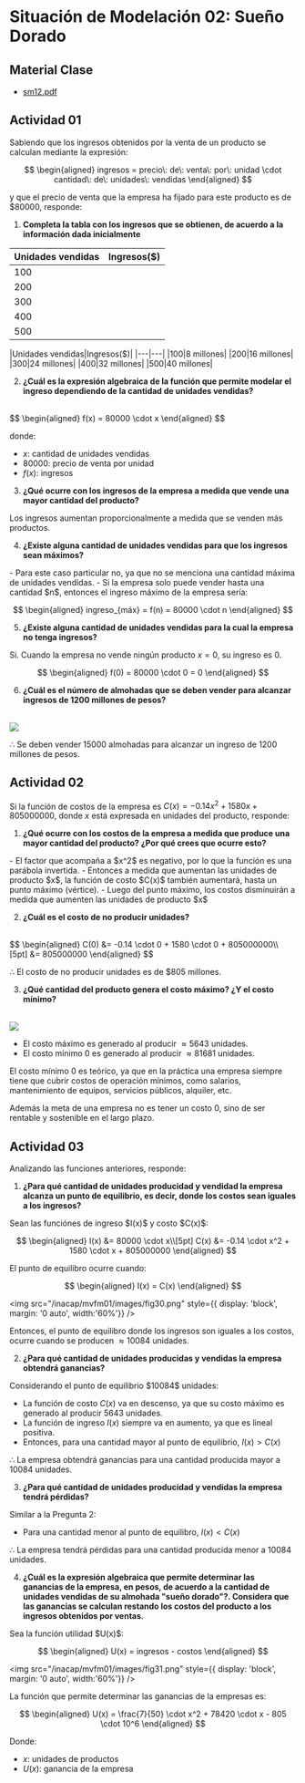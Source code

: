 # Situación de Modelación 02: Sueño Dorado

## Material Clase
- [sm12.pdf](/inacap/mvfm01/docs/sm12.pdf)

## Actividad 01
Sabiendo que los ingresos obtenidos por la venta de un producto se calculan mediante la expresión:

$$
\begin{aligned}
ingresos = precio\: de\: venta\: por\: unidad \cdot cantidad\: de\: unidades\: vendidas
\end{aligned}
$$

y que el precio de venta que la empresa ha fijado para este producto es de \$80000, responde:

1. **Completa la tabla con los ingresos que se obtienen, de acuerdo a la información dada inicialmente**

|Unidades vendidas|Ingresos($)|
|---|---|
|100||
|200||
|300||
|400||
|500||

<Solution>
|Unidades vendidas|Ingresos($)|
|---|---|
|100|8 millones|
|200|16 millones|
|300|24 millones|
|400|32 millones|
|500|40 millones|
</Solution>

2. **¿Cuál es la expresión algebraica de la función que permite modelar el ingreso dependiendo de la cantidad de unidades vendidas?**

<Solution>
<br/>
$$
\begin{aligned}
    f(x) = 80000 \cdot x
\end{aligned}
$$

donde:

- $x$: cantidad de unidades vendidas
- $80000$: precio de venta por unidad
- $f(x)$: ingresos
</Solution>

3. **¿Qué ocurre con los ingresos de la empresa a medida que vende una mayor cantidad del producto?**

<Solution>
Los ingresos aumentan proporcionalmente a medida que se venden más productos.
</Solution>

4. **¿Existe alguna cantidad de unidades vendidas para que los ingresos sean máximos?**

<Solution>
- Para este caso particular no, ya que no se menciona una cantidad máxima de unidades vendidas.
- Si la empresa solo puede vender hasta una cantidad $n$, entonces el ingreso máximo de la empresa sería:

$$
\begin{aligned}
    ingreso_{máx} = f(n) = 80000 \cdot n
\end{aligned}
$$
</Solution>

5. **¿Existe alguna cantidad de unidades vendidas para la cual la empresa no tenga ingresos?**

<Solution>

Si. Cuando la empresa no vende ningún producto $x=0$, su ingreso es $0$.

$$
\begin{aligned}
    f(0) = 80000 \cdot 0 = 0
\end{aligned}
$$
</Solution>

6. **¿Cuál es el número de almohadas que se deben vender para alcanzar ingresos de 1200 millones de pesos?**

<Solution>
<br/>
<img
	src="/inacap/mvfm01/images/fig28.png"
	style={{ display: 'block', margin: '0 auto', width:'60%'}}
/>
<br/>

$\therefore$ Se deben vender $15000$ almohadas para alcanzar un ingreso de $1200$ millones de pesos.
</Solution>

## Actividad 02
Si la función de costos de la empresa es $C(x) = -0.14x^2 + 1580x + 805000000$, donde $x$ está expresada en unidades del producto, responde:

1. **¿Qué ocurre con los costos de la empresa a medida que produce una mayor cantidad del producto? ¿Por qué crees que ocurre esto?**

<Solution>
- El factor que acompaña a $x^2$ es negativo, por lo que la función es una parábola invertida.
- Entonces a medida que aumentan las unidades de producto $x$, la función de costo $C(x)$ también aumentará, hasta un punto máximo (vértice).
- Luego del punto máximo, los costos disminuirán a medida que aumenten las unidades de producto $x$
</Solution>

2. **¿Cuál es el costo de no producir unidades?**

<Solution>
<br/>
$$
\begin{aligned}
C(0) &= -0.14 \cdot 0 + 1580 \cdot 0 + 805000000\\[5pt]
&= 805000000
\end{aligned}
$$

$\therefore$ El costo de no producir unidades es de \$$805$ millones.
</Solution>

3. **¿Qué cantidad del producto genera el costo máximo? ¿Y el costo mínimo?**

<Solution>
<br/>
<img
	src="/inacap/mvfm01/images/fig29.png"
	style={{ display: 'block', margin: '0 auto', width:'60%'}}
/>
<br/>

- El costo máximo es generado al producir $\approx 5643$ unidades.
- El costo mínimo $0$ es generado al producir $\approx 81681$ unidades.

El costo mínimo $0$ es teórico, ya que en la práctica una empresa siempre tiene que cubrir costos de operación mínimos, como salarios, mantenimiento de equipos, servicios públicos, alquiler, etc.

Además la meta de una empresa no es tener un costo 0, sino de ser rentable y sostenible en el largo plazo.
</Solution>

## Actividad 03
Analizando las funciones anteriores, responde:

1. **¿Para qué cantidad de unidades producidad y vendidad la empresa alcanza un punto de equilibrio, es decir, donde los costos sean iguales a los ingresos?**

<Solution>
Sean las funciónes de ingreso $I(x)$ y costo $C(x)$:

$$
\begin{aligned}
    I(x) &= 80000 \cdot x\\[5pt] 
    C(x) &= -0.14 \cdot x^2 + 1580 \cdot x + 805000000
\end{aligned}
$$

El punto de equilibro ocurre cuando:

$$
\begin{aligned}
    I(x) = C(x)
\end{aligned}
$$

<img
	src="/inacap/mvfm01/images/fig30.png"
	style={{ display: 'block', margin: '0 auto', width:'60%'}}
/>
<br/>

Entonces, el punto de equilibro donde los ingresos son iguales a los costos, ocurre cuando se producen $\approx 10084$ unidades.
</Solution>

2. **¿Para qué cantidad de unidades producidas y vendidas la empresa obtendrá ganancias?**

<Solution>
Considerando el punto de equilibrio $10084$ unidades:

- La función de costo $C(x)$ va en descenso, ya que su costo máximo es generado al producir $5643$ unidades.
- La función de ingreso $I(x)$ siempre va en aumento, ya que es lineal positiva.
- Entonces, para una cantidad mayor al punto de equilibrio, $I(x) > C(x)$

$\therefore$ La empresa obtendrá ganancias para una cantidad producida mayor a $10084$ unidades.
</Solution>

3. **¿Para qué cantidad de unidades producidad y vendidas la empresa tendrá pérdidas?**

<Solution>
Similar a la Pregunta 2:

- Para una cantidad menor al punto de equilibro, $I(x) < C(x)$

$\therefore$ La empresa tendrá pérdidas para una cantidad producida menor a $10084$ unidades.
</Solution>

4. **¿Cuál es la expresión algebraica que permite determinar las ganancias de la empresa, en pesos, de acuerdo a la cantidad de unidades vendidas de su almohada "sueño dorado"?. Considera que las ganancias se calculan restando los costos del producto a los ingresos obtenidos por ventas.**

<Solution>
Sea la función utilidad $U(x)$:

$$
\begin{aligned}
    U(x) = ingresos - costos
\end{aligned}
$$

<img
	src="/inacap/mvfm01/images/fig31.png"
	style={{ display: 'block', margin: '0 auto', width:'60%'}}
/>
<br/>

La función que permite determinar las ganancias de la empresas es:

$$
\begin{aligned}
    U(x) = \frac{7}{50} \cdot x^2 + 78420 \cdot x - 805 \cdot 10^6
\end{aligned}
$$

Donde:

- $x$: unidades de productos
- $U(x)$: ganancia de la empresa
</Solution>
